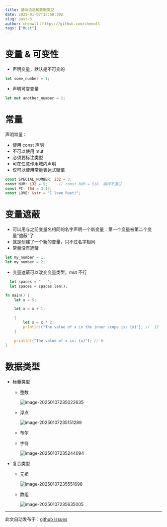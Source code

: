 ```yaml
---
title: 基础语法和数据类型
date: 2025-01-07T15:58:50Z
slug: post-3
author: chenwll：https://github.com/chenwll
tags: ["Rust"]
---
```


# 变量 & 可变性

- 声明变量，默认是不可变的

```Rust
let some_number = 1;
```

- 声明可变变量

```rust
let mut another_number = 2;
```



# 常量

声明常量：

- 使用 const 声明
- 不可以使用 mut
- 必须要标注类型
- 可在任意作用域内声明
- 仅可以使用常量表达式赋值

```rust
const SPECIAL_NUMBER: i32 = 3;
const NUM: i32 = 5;		// const NUM = 5i8	编译不通过
const PI: f64 = 3.14;
const LOVE: &str = "I love Rust!";
```



# 变量遮蔽

- 可以用与之前变量名相同的名字声明一个新变量：第一个变量被第二个变量“遮蔽”了
- 就是创建了一个新的变量，只不过名字相同
- 常量没有遮蔽

```rust
let my_number = 1;
let my_number = 2;
```

- 变量遮蔽可以改变变量类型，mut 不行

```rust
  let spaces = "   ";
  let spaces = spaces.len();
```



```rust
fn main() {
    let x = 5;

    let x = x + 1;

    {
        let x = x * 2;
        println!("The value of x in the inner scope is: {x}"); //  12
    }

    println!("The value of x is: {x}"); // 6
}
```



# 数据类型

- 标量类型

  - 整数

    ![image-20250107235022635](https://chenblog-1310915146.cos.ap-beijing.myqcloud.com/20250107235022695.png)

  - 浮点

    ![image-20250107235151289](https://chenblog-1310915146.cos.ap-beijing.myqcloud.com/20250107235151888.png)

  - 布尔

  - 字符

    ![image-20250107235244094](https://chenblog-1310915146.cos.ap-beijing.myqcloud.com/20250107235244693.png)

- 复合类型

  - 元祖

    ![image-20250107235551698](https://chenblog-1310915146.cos.ap-beijing.myqcloud.com/20250107235552291.png)

  - 数组

    ![image-20250107235635005](https://chenblog-1310915146.cos.ap-beijing.myqcloud.com/20250107235635602.png)





---
此文自动发布于：<a href="https://github.com/chenwll/blog/issues/3" target="_blank">github issues</a>
